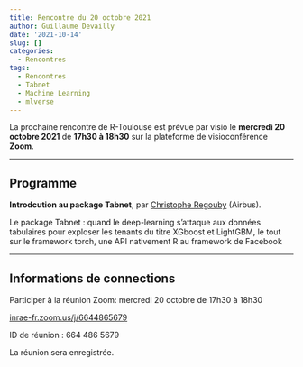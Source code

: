 ```yaml
---
title: Rencontre du 20 octobre 2021
author: Guillaume Devailly
date: '2021-10-14'
slug: []
categories:
  - Rencontres
tags:
  - Rencontres
  - Tabnet
  - Machine Learning
  - mlverse
---
```


La prochaine rencontre de R-Toulouse est prévue par visio le **mercredi 20 octobre 2021** de **17h30 à 18h30** sur la plateforme de visioconférence **Zoom**.

---

## Programme

**Introdcution au package Tabnet**, 
par [Christophe Regouby](https://github.com/cregouby) (Airbus).

Le package Tabnet : quand le deep-learning s'attaque aux données tabulaires pour exploser les tenants
du titre XGboost et LightGBM, le tout sur le framework torch, une API nativement R au framework de Facebook

---

## Informations de connections

Participer à la réunion Zoom: mercredi 20 octobre de 17h30 à 18h30

[inrae-fr.zoom.us/j/6644865679](https://inrae-fr.zoom.us/j/6644865679)

ID de réunion : 664 486 5679

La réunion sera enregistrée.

